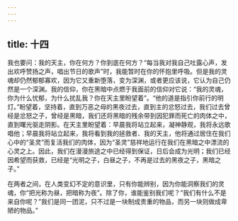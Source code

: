 ```yaml
---
---
---
```

title: 十四
---

我也要问：我的天主，你在何方？你到底在何方？“每当我对我自己吐露心声，发出欢呼赞扬之声，唱出节日的歌声”时，我能暂时在你的怀抱里呼吸。但是我的灵魂却仍然郁郁寡欢，因为它又重新堕落，变为深渊，或者更应该说，它认为自己仍然是一个深渊。我的信仰，你在黑暗中点燃于我面前的信仰对它说：“我的灵魂，你为什么忧郁，为什么扰乱我？你在天主里盼望着”。“他的道是指引你前行的明灯。”盼望着，坚持着，直到万恶之母的黑夜过去，直到主的忿怒过去，我们过去曾经是忿怒之子，曾经是黑暗，我们还将黑暗的残余带到因犯罪而死亡的肉体之中，直到曙光驱走阴影。在天主里盼望着：早晨我将站立起来，凝神静观，我将永远歌唱他；早晨我将站立起来，我将看到我的拯救者、我的天主，他将通过居住在我们心中的“圣灵”而复活我们的肉体，因为“圣灵”慈祥地运行在我们在黑暗之中漂流的心灵之上。因此，我们在漫漫旅途之中已经得到保证，日后会成为光明；我们已经因希望而获救，已经是“光明之子，白昼之子，不再是过去的黑夜之子，黑暗之子。”

在两者之间，在人类变幻不定的意识里，只有你能辨别，因为你能洞察我们的灵魂，你“把光称为昼，把暗称为夜”。除了你，谁能鉴别我们呢？“我们有什么不是来自你呢？”我们是同一团泥，只不过是一块制成贵重的物品，而另一块则做成卑陋的物品。”